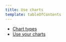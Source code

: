 ```yaml
---
title: Use charts
template: tableOfContents
---
```


* [Chart types](/docs/query-your-data/explore-query-data/use-charts/chart-types-0)
* [Use  your charts](/docs/query-your-data/explore-query-data/use-charts/use-your-charts)
